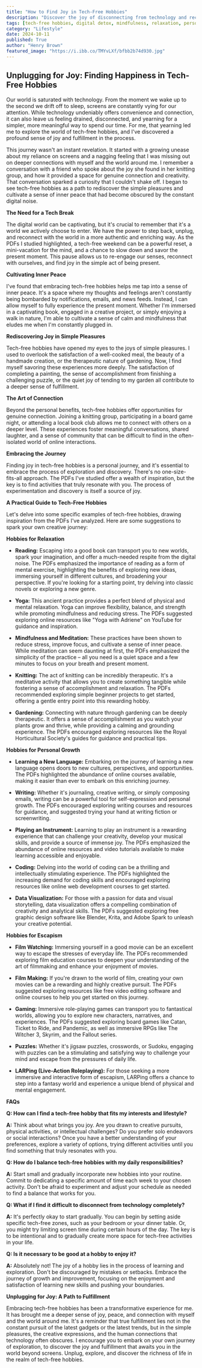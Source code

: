 ```yaml
---
title: "How to Find Joy in Tech-Free Hobbies"
description: "Discover the joy of disconnecting from technology and reconnecting with yourself through tech-free hobbies. This guide provides practical tips, inspiring examples, and resources to help you find fulfillment in a world dominated by screens."
tags: [tech-free hobbies, digital detox, mindfulness, relaxation, personal growth, creativity, well-being, lifestyle, happiness, fulfillment]
category: "Lifestyle"
date: 2024-10-11
published: True
author: "Henry Brown"
featured_image: "https://i.ibb.co/TMYvLXf/bfbb2b74d930.jpg"
---
```


##  Unplugging for Joy: Finding Happiness in Tech-Free Hobbies

Our world is saturated with technology. From the moment we wake up to the second we drift off to sleep, screens are constantly vying for our attention.  While technology undeniably offers convenience and connection, it can also leave us feeling drained, disconnected, and yearning for a simpler, more meaningful way to spend our time.  For me, that yearning led me to explore the world of tech-free hobbies, and I've discovered a profound sense of joy and fulfillment in the process. 

This journey wasn't an instant revelation.  It started with a growing unease about my reliance on screens and a nagging feeling that I was missing out on deeper connections with myself and the world around me.  I remember a conversation with a friend who spoke about the joy she found in her knitting group, and how it provided a space for genuine connection and creativity.  That conversation sparked a curiosity that I couldn't shake off.  I began to see tech-free hobbies as a path to rediscover the simple pleasures and cultivate a sense of inner peace that had become obscured by the constant digital noise. 

**The Need for a Tech Break**

The digital world can be captivating, but it's crucial to remember that it's a world we actively choose to enter.  We have the power to step back, unplug, and reconnect with the world in a more authentic and enriching way.  As the PDFs I studied highlighted, a tech-free weekend can be a powerful reset, a mini-vacation for the mind, and a chance to slow down and savor the present moment.  This pause allows us to re-engage our senses, reconnect with ourselves, and find joy in the simple act of being present.

**Cultivating Inner Peace**

I've found that embracing tech-free hobbies helps me tap into a sense of inner peace.  It's a space where my thoughts and feelings aren't constantly being bombarded by notifications, emails, and news feeds.  Instead, I can allow myself to fully experience the present moment. Whether I'm immersed in a captivating book, engaged in a creative project, or simply enjoying a walk in nature, I'm able to cultivate a sense of calm and mindfulness that eludes me when I'm constantly plugged in.  

**Rediscovering Joy in Simple Pleasures**

Tech-free hobbies have opened my eyes to the joys of simple pleasures.  I used to overlook the satisfaction of a well-cooked meal, the beauty of a handmade creation, or the therapeutic nature of gardening.  Now, I find myself savoring these experiences more deeply.  The satisfaction of completing a painting, the sense of accomplishment from finishing a challenging puzzle, or the quiet joy of tending to my garden all contribute to a deeper sense of fulfillment. 

**The Art of Connection**

Beyond the personal benefits, tech-free hobbies offer opportunities for genuine connection.  Joining a knitting group, participating in a board game night, or attending a local book club allows me to connect with others on a deeper level.  These experiences foster meaningful conversations, shared laughter, and a sense of community that can be difficult to find in the often-isolated world of online interactions. 

**Embracing the Journey**

Finding joy in tech-free hobbies is a personal journey, and it's essential to embrace the process of exploration and discovery.  There's no one-size-fits-all approach.  The PDFs I've studied offer a wealth of inspiration, but the key is to find activities that truly resonate with you.  The process of experimentation and discovery is itself a source of joy. 

**A Practical Guide to Tech-Free Hobbies**

Let's delve into some specific examples of tech-free hobbies, drawing inspiration from the PDFs I've analyzed.  Here are some suggestions to spark your own creative journey:

**Hobbies for Relaxation**

* **Reading:**  Escaping into a good book can transport you to new worlds, spark your imagination, and offer a much-needed respite from the digital noise.  The PDFs emphasized the importance of reading as a form of mental exercise, highlighting the benefits of exploring new ideas, immersing yourself in different cultures, and broadening your perspective.  If you're looking for a starting point, try delving into classic novels or exploring a new genre.

* **Yoga:**  This ancient practice provides a perfect blend of physical and mental relaxation.  Yoga can improve flexibility, balance, and strength while promoting mindfulness and reducing stress.  The PDFs suggested exploring online resources like "Yoga with Adriene" on YouTube for guidance and inspiration.

* **Mindfulness and Meditation:**  These practices have been shown to reduce stress, improve focus, and cultivate a sense of inner peace.  While meditation can seem daunting at first, the PDFs emphasized the simplicity of the practice – all you need is a quiet space and a few minutes to focus on your breath and present moment.

* **Knitting:**  The act of knitting can be incredibly therapeutic.  It's a meditative activity that allows you to create something tangible while fostering a sense of accomplishment and relaxation. The PDFs recommended exploring simple beginner projects to get started, offering a gentle entry point into this rewarding hobby.

* **Gardening:**  Connecting with nature through gardening can be deeply therapeutic.  It offers a sense of accomplishment as you watch your plants grow and thrive, while providing a calming and grounding experience.  The PDFs encouraged exploring resources like the Royal Horticultural Society's guides for guidance and practical tips.

**Hobbies for Personal Growth**

* **Learning a New Language:**  Embarking on the journey of learning a new language opens doors to new cultures, perspectives, and opportunities.  The PDFs highlighted the abundance of online courses available, making it easier than ever to embark on this enriching journey.

* **Writing:**  Whether it's journaling, creative writing, or simply composing emails, writing can be a powerful tool for self-expression and personal growth.  The PDFs encouraged exploring writing courses and resources for guidance, and suggested trying your hand at writing fiction or screenwriting.

* **Playing an Instrument:**  Learning to play an instrument is a rewarding experience that can challenge your creativity, develop your musical skills, and provide a source of immense joy.  The PDFs emphasized the abundance of online resources and video tutorials available to make learning accessible and enjoyable.

* **Coding:**  Delving into the world of coding can be a thrilling and intellectually stimulating experience.  The PDFs highlighted the increasing demand for coding skills and encouraged exploring resources like online web development courses to get started.

* **Data Visualization:**  For those with a passion for data and visual storytelling, data visualization offers a compelling combination of creativity and analytical skills.  The PDFs suggested exploring free graphic design software like Blender, Krita, and Adobe Spark to unleash your creative potential.

**Hobbies for Escapism**

* **Film Watching:**  Immersing yourself in a good movie can be an excellent way to escape the stresses of everyday life.  The PDFs recommended exploring film education courses to deepen your understanding of the art of filmmaking and enhance your enjoyment of movies.

* **Film Making:**  If you're drawn to the world of film, creating your own movies can be a rewarding and highly creative pursuit.  The PDFs suggested exploring resources like free video editing software and online courses to help you get started on this journey.

* **Gaming:**  Immersive role-playing games can transport you to fantastical worlds, allowing you to explore new characters, narratives, and experiences.  The PDFs suggested exploring board games like Catan, Ticket to Ride, and Pandemic, as well as immersive RPGs like The Witcher 3, Skyrim, and the Fallout series.

* **Puzzles:**  Whether it's jigsaw puzzles, crosswords, or Sudoku, engaging with puzzles can be a stimulating and satisfying way to challenge your mind and escape from the pressures of daily life.

* **LARPing (Live-Action Roleplaying):** For those seeking a more immersive and interactive form of escapism, LARPing offers a chance to step into a fantasy world and experience a unique blend of physical and mental engagement.

**FAQs**

**Q: How can I find a tech-free hobby that fits my interests and lifestyle?**

**A:**  Think about what brings you joy.  Are you drawn to creative pursuits, physical activities, or intellectual challenges?  Do you prefer solo endeavors or social interactions?  Once you have a better understanding of your preferences, explore a variety of options, trying different activities until you find something that truly resonates with you.  

**Q: How do I balance tech-free hobbies with my daily responsibilities?**

**A:**  Start small and gradually incorporate new hobbies into your routine.  Commit to dedicating a specific amount of time each week to your chosen activity.  Don't be afraid to experiment and adjust your schedule as needed to find a balance that works for you.

**Q:  What if I find it difficult to disconnect from technology completely?**

**A:**  It's perfectly okay to start gradually.  You can begin by setting aside specific tech-free zones, such as your bedroom or your dinner table.  Or, you might try limiting screen time during certain hours of the day.  The key is to be intentional and to gradually create more space for tech-free activities in your life.

**Q:  Is it necessary to be good at a hobby to enjoy it?**

**A:**  Absolutely not!  The joy of a hobby lies in the process of learning and exploration.  Don't be discouraged by mistakes or setbacks.  Embrace the journey of growth and improvement, focusing on the enjoyment and satisfaction of learning new skills and pushing your boundaries.

**Unplugging for Joy: A Path to Fulfillment**

Embracing tech-free hobbies has been a transformative experience for me.  It has brought me a deeper sense of joy, peace, and connection with myself and the world around me.  It's a reminder that true fulfillment lies not in the constant pursuit of the latest gadgets or the latest trends, but in the simple pleasures, the creative expressions, and the human connections that technology often obscures.  I encourage you to embark on your own journey of exploration, to discover the joy and fulfillment that awaits you in the world beyond screens.  Unplug, explore, and discover the richness of life in the realm of tech-free hobbies. 